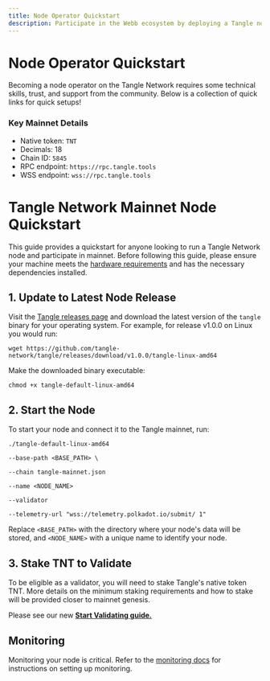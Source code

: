 ```yaml
---
title: Node Operator Quickstart 
description: Participate in the Webb ecosystem by deploying a Tangle node to validate transactions on the Tangle Network mainnet.
---
```



# Node Operator Quickstart

Becoming a node operator on the Tangle Network requires some technical skills, trust, and support from the community. Below
is a collection of quick links for quick setups!

### Key Mainnet Details

- Native token: `TNT`
- Decimals: 18
- Chain ID: `5845`
- RPC endpoint: `https://rpc.tangle.tools`
- WSS endpoint: `wss://rpc.tangle.tools`

# Tangle Network Mainnet Node Quickstart

This guide provides a quickstart for anyone looking to run a Tangle Network node and participate in mainnet. Before following this guide, please ensure your machine meets the [hardware requirements](./hardware.mdx) and has the necessary dependencies installed.

## 1. Update to Latest Node Release

Visit the [Tangle releases page](https://github.com/tangle-network/tangle/releases) and download the latest version of the `tangle` binary for your operating system. For example, for release v1.0.0 on Linux you would run:

`wget https://github.com/tangle-network/tangle/releases/download/v1.0.0/tangle-linux-amd64`

Make the downloaded binary executable:

`chmod +x tangle-default-linux-amd64`

## 2. Start the Node

To start your node and connect it to the Tangle mainnet, run:

```
./tangle-default-linux-amd64

--base-path <BASE_PATH> \

--chain tangle-mainnet.json

--name <NODE_NAME>

--validator

--telemetry-url "wss://telemetry.polkadot.io/submit/ 1"
```

Replace `<BASE_PATH>` with the directory where your node's data will be stored, and `<NODE_NAME>` with a unique name to identify your node.

## 3. Stake TNT to Validate

To be eligible as a validator, you will need to stake Tangle's native token TNT. More details on the minimum staking requirements and how to stake will be provided closer to mainnet genesis.

Please see our new **[Start Validating guide.](../validator/introduction.mdx)**

## Monitoring

Monitoring your node is critical. Refer to the [monitoring docs](../monitoring/quickstart.mdx) for instructions on setting up monitoring.
